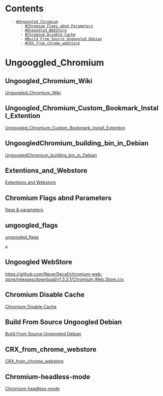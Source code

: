 = Contents =
    - [[#Ungoogled Chromium]]
        - [[#Chromium Flags abnd Parameters]]
        - [[#Ungoogled WebStore]]
        - [[#Chromium Disable Cache]]
        - [[#Build From Source Ungoogled Debian]]
        - [[#CRX_from_chrome_webstore]]




= Ungooggled_Chromium =
== Ungoogled_Chromium_Wiki ==
[[Ungoogled_Chromium_Wiki]]
== Ungoogled_Chromium_Custom_Bookmark_Install_Extention ==
[[Ungoogled_Chromium_Custom_Bookmark_Install_Extention]]
== UngoogledChromium_building_bin_in_Debian ==
[[UngoogledChromium_building_bin_in_Debian]]
== Extentions_and_Webstore ==
[[Extentions and Webstore]]
== Chromium Flags abnd Parameters ==
[[flags & parameters]]
== ungoogled_flags ==
[[ungoogled_flags]]


a
== Ungoogled WebStore ==
https://github.com/NeverDecaf/chromium-web-store/releases/download/v1.5.3.1/Chromium.Web.Store.crx
== Chromium Disable Cache ==
[[Chromium Disable Cache]]
==Build From Source Ungoogled Debian==
[[Build From Source Ungoogled Debian]]
== CRX_from_chrome_webstore ==
[[CRX_from_chrome_webstore]]
== Chromium-headless-mode ==
[[Chromium-headless-mode]]


